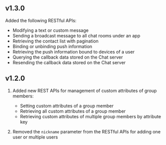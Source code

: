 
## v1.3.0

Added the following RESTful APIs:

- Modifying a text or custom message
- Sending a broadcast message to all chat rooms under an app
- Retrieving the contact list with pagination
- Binding or unbinding push information
- Retrieving the push information bound to devices of a user
- Querying the callback data stored on the Chat server
- Resending the callback data stored on the Chat server

## v1.2.0

1. Added new REST APIs for management of custom attributes of group members:

    * Setting custom attributes of a group member
    * Retrieving all custom attributes of a group member
    * Retrieving custom attributes of multiple group members by attribute key

1. Removed the `nickname` parameter from the RESTful APIs for adding one user or multiple users

